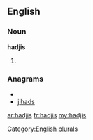 ==English==

===Noun===
'''hadjis'''

# {{plural of|[[hadji]]}}

===Anagrams===
* {{alphagram|adhijs}}
* [[jihads#English|jihads]]

[[Category:English plurals]]

[[ar:hadjis]]
[[fr:hadjis]]
[[my:hadjis]]